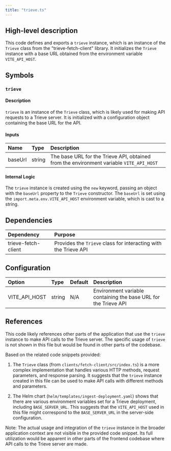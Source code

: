 ```yaml
---
title: "trieve.ts"
---
```


## High-level description
This code defines and exports a `trieve` instance, which is an instance of the `Trieve` class from the "trieve-fetch-client" library. It initializes the `Trieve` instance with a base URL obtained from the environment variable `VITE_API_HOST`.

## Symbols

### `trieve`
#### Description
`trieve` is an instance of the `Trieve` class, which is likely used for making API requests to a Trieve server. It is initialized with a configuration object containing the base URL for the API.

#### Inputs
| Name | Type | Description |
|:-----|:-----|:------------|
| baseUrl | string | The base URL for the Trieve API, obtained from the environment variable `VITE_API_HOST` |

#### Internal Logic
The `trieve` instance is created using the `new` keyword, passing an object with the `baseUrl` property to the `Trieve` constructor. The `baseUrl` is set using the `import.meta.env.VITE_API_HOST` environment variable, which is cast to a string.

## Dependencies
| Dependency | Purpose |
|:-----------|:--------|
| trieve-fetch-client | Provides the `Trieve` class for interacting with the Trieve API |

## Configuration
| Option | Type | Default | Description |
|:-------|:-----|:--------|:------------|
| VITE_API_HOST | string | N/A | Environment variable containing the base URL for the Trieve API |

## References
This code likely references other parts of the application that use the `trieve` instance to make API calls to the Trieve server. The specific usage of `trieve` is not shown in this file but would be found in other parts of the codebase.

Based on the related code snippets provided:

1. The `Trieve` class (from `clients/fetch-client/src/index.ts`) is a more complex implementation that handles various HTTP methods, request parameters, and response parsing. It suggests that the `trieve` instance created in this file can be used to make API calls with different methods and parameters.

2. The Helm chart (`helm/templates/ingest-deployment.yaml`) shows that there are various environment variables set for a Trieve deployment, including `BASE_SERVER_URL`. This suggests that the `VITE_API_HOST` used in this file might correspond to the `BASE_SERVER_URL` in the server-side configuration.

Note: The actual usage and integration of the `trieve` instance in the broader application context are not visible in the provided code snippet. Its full utilization would be apparent in other parts of the frontend codebase where API calls to the Trieve server are made.